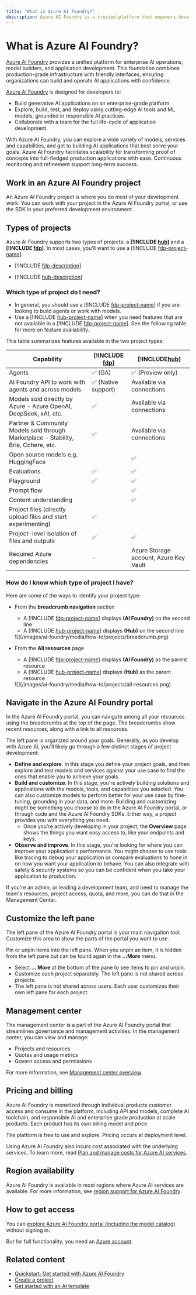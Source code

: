 ```yaml
---
title: "What is Azure AI Foundry?"
description: Azure AI Foundry is a trusted platform that empowers developers to drive innovation and shape the future with AI in a safe, secure, and responsible way.
---
```


# What is Azure AI Foundry?

[Azure AI Foundry](https://ai.azure.com/?cid=learnDocs) provides a unified platform for enterprise AI operations, model builders, and application development. This foundation combines production-grade infrastructure with friendly interfaces, ensuring organizations can build and operate AI applications with confidence. 

[Azure AI Foundry](https://ai.azure.com/?cid=learnDocs) is designed for developers to:

- Build generative AI applications on an enterprise-grade platform.
- Explore, build, test, and deploy using cutting-edge AI tools and ML models, grounded in responsible AI practices.
- Collaborate with a team for the full life-cycle of application development.

With Azure AI Foundry, you can explore a wide variety of models, services and capabilities, and get to building AI applications that best serve your goals. Azure AI Foundry facilitates scalability for transforming proof of concepts into full-fledged production applications with ease. Continuous monitoring and refinement support long-term success.  

## Work in an Azure AI Foundry project

An Azure AI Foundry project is where you do most of your development work. You can work with your project in the Azure AI Foundry portal, or use the SDK in your preferred development environment.

## Types of projects

Azure AI Foundry supports two types of projects: a **[!INCLUDE [hub](includes/hub-project-name)]** and a **[!INCLUDE [fdp](includes/fdp-project-name)]**. In most cases, you'll want to use a [!INCLUDE [fdp-project-name](includes/fdp-project-name)].

* [!INCLUDE [fdp-description](includes/fdp-description)]

* [!INCLUDE [hub-description](includes/hub-description)]


### Which type of project do I need?

* In general, you should use a [!INCLUDE [fdp-project-name](includes/fdp-project-name)] if you are looking to build agents or work with models. 
* Use a [!INCLUDE [hub-project-name](includes/hub-project-name)] when you need features that are not available in a [!INCLUDE [fdp-project-name](includes/fdp-project-name)]. See the following table for more on feature availability.


This table summarizes features available in the two project types:  


| Capability | [!INCLUDE [fdp](includes/fdp-project-name)] | [!INCLUDE[hub](includes/hub-project-name)] |
| --- | --- | --- |
| Agents | ✅ (GA) | ✅ (Preview only) |
| AI Foundry API to work with agents and across models| ✅ (Native support) | Available via connections |
| Models sold directly by Azure - Azure OpenAI, DeepSeek, xAI, etc. | ✅ | Available via connections |
| Partner & Community Models sold through Marketplace - Stability, Bria, Cohere, etc. | ✅ | Available via connections |
| Open source models e.g. HuggingFace  |  | ✅ |
| Evaluations | ✅ | ✅ |
| Playground | ✅ | ✅ |
| Prompt flow |  | ✅ |
| Content understanding  |  | ✅ |
| Project files (directly upload files and start experimenting) | ✅ | |
| Project-level isolation of files and outputs | ✅ | ✅|
| Required Azure dependencies | - | Azure Storage account, Azure Key Vault |

### <a name="how-do-i-know"></a> How do I know which type of project I have?

Here are some of the ways to identify your project type:

* From the **breadcrumb navigation** section

    * A [!INCLUDE [fdp-project-name](includes/fdp-project-name)] displays **(AI Foundry)** on the second line
    * A [!INCLUDE [hub-project-name](includes/hub-project-name)] displays **(Hub)** on the second line

    <Frame>
      ![](/images/ai-foundry/media/how-to/projects/breadcrumb.png)
    </Frame>

* From the **All resources** page

    * A [!INCLUDE [fdp-project-name](includes/fdp-project-name)] displays **(AI Foundry)** as the parent resource
    * A [!INCLUDE [hub-project-name](includes/hub-project-name)] displays **(Hub)** as the parent resource

    <Frame>
      ![](/images/ai-foundry/media/how-to/projects/all-resources.png)
    </Frame>
## Navigate in the Azure AI Foundry portal

In the Azure AI Foundry portal, you can navigate among all your resources using the breadcrumbs at the top of the page. The breadcrumbs show recent resources, along with a link to all resources. 

The left pane is organized around your goals. Generally, as you develop with Azure AI, you'll likely go through a few distinct stages of project development:

* **Define and explore**. In this stage you define your project goals, and then explore and test models and services against your use case to find the ones that enable you to achieve your goals.
* **Build and customize**. In this stage, you're actively building solutions and applications with the models, tools, and capabilities you selected. You can also customize models to perform better for your use case by fine-tuning, grounding in your data, and more. Building and customizing might be something you choose to do in the Azure AI Foundry portal, or through code and the Azure AI Foundry SDKs. Either way, a project provides you with everything you need.
  * Once you're actively developing in your project, the **Overview** page shows the things you want easy access to, like your endpoints and keys.
* **Observe and improve**. In this stage, you're looking for where you can improve your application's performance. You might choose to use tools like tracing to debug your application or compare evaluations to hone in on how you want your application to behave. You can also integrate with safety & security systems so you can be confident when you take your application to production.

If you're an admin, or leading a development team, and need to manage the team's resources, project access, quota, and more, you can do that in the Management Center.
 
## Customize the left pane

The left pane of the Azure AI Foundry portal is your main navigation tool. Customize this area to show the parts of the portal you want to use.

Pin or unpin items into the left pane. When you unpin an item, it is hidden from the left pane but can be found again in the **...More** menu.

* Select **... More** at the bottom of the pane to see items to pin and unpin.
* Customize each project separately. The left pane is not shared across projects.
* The left pane is not shared across users. Each user customizes their own left pane for each project. 

## Management center

The management center is a part of the Azure AI Foundry portal that streamlines governance and management activities. In the management center, you can view and manage:

- Projects and resources
- Quotas and usage metrics
- Govern access and permissions

For more information, see [Management center overview](./concepts/management-center).

## Pricing and billing

Azure AI Foundry is monetized through individual products customer access and consume in the platform, including API and models, complete AI toolchain, and responsible AI and enterprise grade production at scale products. Each product has its own billing model and price. 

The platform is free to use and explore. Pricing occurs at deployment level. 

Using Azure AI Foundry also incurs cost associated with the underlying services. To learn more, read [Plan and manage costs for Azure AI services](./how-to/costs-plan-manage).

## Region availability

Azure AI Foundry is available in most regions where Azure AI services are available. For more information, see [region support for Azure AI Foundry](reference/region-support).

## How to get access

You can [explore Azure AI Foundry portal (including the model catalog)](./how-to/model-catalog-overview) without signing in. 

But for full functionality, you need an [Azure account](https://azure.microsoft.com/pricing/purchase-options/azure-account). 

## Related content

- [Quickstart: Get started with Azure AI Foundry](quickstarts/get-started-code)
- [Create a project](./how-to/create-projects)
- [Get started with an AI template](how-to/develop/ai-template-get-started)
